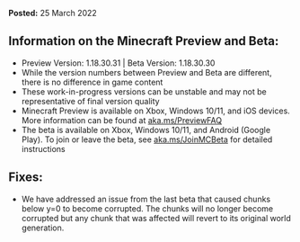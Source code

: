 **Posted:** 25 March 2022

## Information on the Minecraft Preview and Beta: 

-   Preview Version: 1.18.30.31 | Beta Version: 1.18.30.30
-   While the version numbers between Preview and Beta are different, there is no difference in game content
-   These work-in-progress versions can be unstable and may not be representative of final version quality
-   Minecraft Preview is available on Xbox, Windows 10/11, and iOS devices. More information can be found at [aka.ms/PreviewFAQ](http://aka.ms/PreviewFAQ)
-   The beta is available on Xbox, Windows 10/11, and Android (Google Play). To join or leave the beta, see [aka.ms/JoinMCBeta](https://aka.ms/JoinMCBeta) for detailed instructions

## Fixes: 

-   We have addressed an issue from the last beta that caused chunks below y=0 to become corrupted. The chunks will no longer become corrupted but any chunk that was affected will revert to its original world generation.